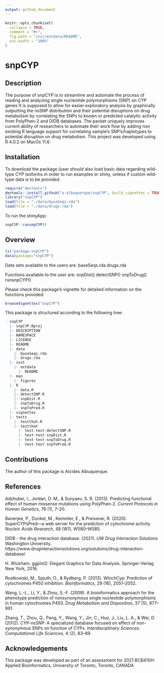 ```yaml
---
output: github_document
---
```



```r
knitr::opts_chunk$set(
  collapse = TRUE,
  comment = "#>",
  fig.path = "inst/extdata/README",
  out.width = "100%"
)
```

# snpCYP

## Description

The purpose of snpCYP is to streamline and automate the process of
reading and analyzing single nucleotide polymorphisms (SNP) on CYP genes
It is supposed to allow for easier exploratory analysis by graphically 
outputting the nsSNP distribution and their potential disruptions on drug 
metabolism by correlating the SNPs to known or predicted catalytic activity 
from PolyPhen-2 and DIDB databases. The  packet uniquely improves current 
ability of researchers to automate their work flow by adding non existing 
R language support for correlating sample’s SNP’s/haplotypes to potential 
disruption on drug metabolism. This project was developed using R 4.0.2 on 
MacOs 11.6.


## Installation

To download the package (user should also load basic data regarding wild-type
CYP isoforms in order to run examples or shiny, unless if custom wild-type data 
is to be provided:

```r
require("devtools")
devtools::install_github("a-albuquerque/snpCYP", build_vignettes = TRUE)
library("snpCYP")
load(file = "./data/baseSeqs.rda")
load(file = "./data/drugs.rda")
```

To run the shinyApp:
```r
snpCYP::runsnpCYP()
```

## Overview

```r
ls("package:snpCYP")
data(package="snpCYP")
```

Data sets available to the users are:
baseSeqs.rda
drugs.rda


Functions available to the user are: 
snpDist()
detectSNP()
snpToDrug()
runsnpCYP()

Please check this package's vignette for detailed information on the functions
provided: 

```r
browseVignettes("snpCYP")
```

This package is structured according to the following tree:

```r
- snpCYP
  |- snpCYP.Rproj
  |- DESCRIPTION
  |- NAMESPACE
  |- LICENSE
  |- README
  |- data
    |- baseSeqs.rda
    |- drugs.rda
  |- inst
    |- extdata
      |- README
  |- man
    |- figures
  |- R
    |- data.R
    |- detectSNP.R
    |- snpDist.R
    |- snpToDrug.R
    |- snpToPred.R
  |- vignettes
  |- tests
    |- testthat.R
    |- testthat
      |- test-test-detectSNP.R
      |- test-test-snpDist.R
      |- test-test-snpToDrug.R
      |- test-test-snpToPred.R
```


## Contributions
The author of this package is Alcides Albuquerque.


## References
Adzhubei, I., Jordan, D. M., & Sunyaev, S. R. (2013). Predicting functional effect of human missense mutations using PolyPhen-2. *Current Protocols in Human Genetics*, 76 (1), 7–20.

Banerjee, P., Dunkel, M., Kemmler, E., & Preissner, R. (2020). SuperCYPsPred—a web server for the prediction of cytochrome activity. *Nucleic Acids Research*, 48 (W1), W580–W585. 

DIDB - the drug interaction database. (2021). *UW Drug Interaction Solutions* Washington University. https://www.druginteractionsolutions.org/solutions/drug-interaction-database/

H. Wickham. ggplot2: Elegant Graphics for Data Analysis. Springer-Verlag New York, 2016.

Rostkowski, M., Spjuth, O., & Rydberg, P. (2013). WhichCyp: Prediction of cytochromes P450 inhibition. *Bioinformatics*, 29 (16), 2051–2052.

Wang, L.-L., Li, Y., & Zhou, S.-F. (2009). A bioinformatics approach for the phenotype prediction of nonsynonymous single nucleotide polymorphisms in human cytochromes P450. *Drug Metabolism and Disposition*, 37 (5), 977–991.

Zhang, T., Zhou, Q., Pang, Y., Wang, Y., Jin, C., Huo, J., Liu, L. A., & Wei, D. (2012). CYP-nsSNP: A specialized database focused on effect of non-synonymous SNPs on function of CYPs. *Interdisciplinary Sciences: Computational Life Sciences*, 4 (2), 83–89.


## Acknowledgements
This package was developed as part of an assessment for 2021 BCB410H: Applied Bioinformatics, University of Toronto, Toronto, CANADA

